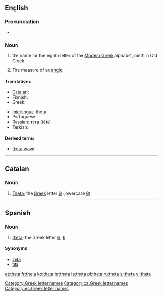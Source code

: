 {{letter_disp2|eta| [[image:Greek_uc_theta.png|39px]][[image:Greek_lc_theta.png|26px]] |iota|θήτα|Θ|θ}}
{{also|thêta}}
==English==

===Pronunciation===
* {{audio|en-us-theta.ogg|Audio (US)}}

===Noun===
{{en-noun}}

# the name for the eighth letter οf the [[Modern Greek]] alphabet, ninth in Old Greek.
# {{mathematics}} The measure of an [[angle]].

====Translations====
{{trans-top|Greek letter}}
* [[Catalan]]: {{t-|ca|theta|f}}
* Finnish: {{t+|fi|theeta}}
* Greek: {{t+|el|θήτα|n|sc=Grek}}
{{trans-mid}}
* [[Interlingua]]: theta
* Portuguese: {{t+|pt|teta|m}}
* Russian: [[тэта]] (téta) {{f}}
* Turkish: {{t|tr|teta}}
{{trans-bottom}}

====Derived terms====
* [[theta wave]]

[[Category:Greek letter names]]

----

==Catalan==

===Noun===
{{ca-noun|f|pl=thetes}}

# [[#English|Theta]]; the [[Appendix:Greek script|Greek]] letter [[Θ]] (lowercase [[θ]]).

[[Category:ca:Greek letter names]]

----
==Spanish==

===Noun===
{{es-noun-f}}

# [[#English|theta]]; the Greek letter [[Θ]], [[θ]]

====Synonyms====
*[[zeta]]
*[[tita]]

[[Category:es:Greek letter names]]

[[et:theta]]
[[fr:theta]]
[[ko:theta]]
[[hr:theta]]
[[la:theta]]
[[pl:theta]]
[[ru:theta]]
[[sl:theta]]
[[vi:theta]]